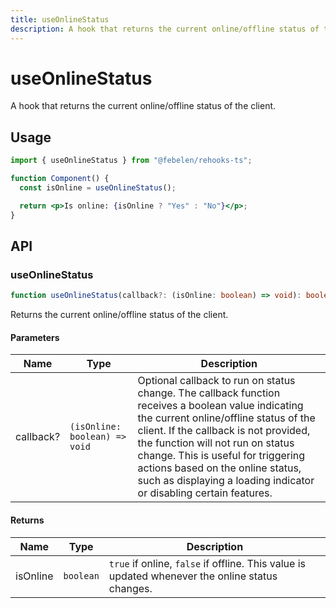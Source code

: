 ```yaml
---
title: useOnlineStatus
description: A hook that returns the current online/offline status of the client.
---
```


# useOnlineStatus

A hook that returns the current online/offline status of the client.

## Usage

```jsx
import { useOnlineStatus } from "@febelen/rehooks-ts";

function Component() {
  const isOnline = useOnlineStatus();

  return <p>Is online: {isOnline ? "Yes" : "No"}</p>;
}
```

## API

### useOnlineStatus

```ts
function useOnlineStatus(callback?: (isOnline: boolean) => void): boolean;
```

Returns the current online/offline status of the client.

#### Parameters

| Name      | Type                          | Description                                                                                                                                                                                                                                                                                                                                                                |
| --------- | ----------------------------- | -------------------------------------------------------------------------------------------------------------------------------------------------------------------------------------------------------------------------------------------------------------------------------------------------------------------------------------------------------------------------- |
| callback? | `(isOnline: boolean) => void` | Optional callback to run on status change. The callback function receives a boolean value indicating the current online/offline status of the client. If the callback is not provided, the function will not run on status change. This is useful for triggering actions based on the online status, such as displaying a loading indicator or disabling certain features. |

#### Returns

| Name     | Type      | Description                                                                                     |
| -------- | --------- | ----------------------------------------------------------------------------------------------- |
| isOnline | `boolean` | `true` if online, `false` if offline. This value is updated whenever the online status changes. |
